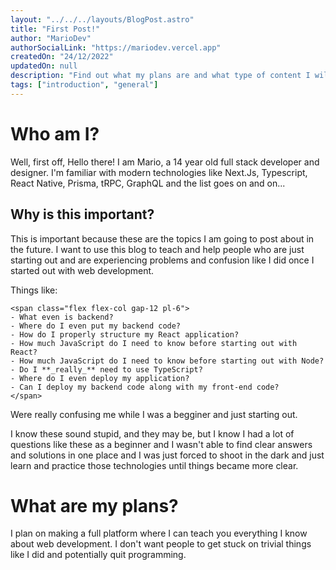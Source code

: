 ```yaml
---
layout: "../../../layouts/BlogPost.astro"
title: "First Post!"
author: "MarioDev"
authorSocialLink: "https://mariodev.vercel.app"
createdOn: "24/12/2022"
updatedOn: null
description: "Find out what my plans are and what type of content I will post on this blog from now on!"
tags: ["introduction", "general"]
---
```


# Who am I?

Well, first off, Hello there! I am Mario, a 14 year old full stack developer and designer. I'm familiar with
modern technologies like Next.Js, Typescript, React Native, Prisma, tRPC, GraphQL and the list goes on and on...

## Why is this important?

This is important because these are the topics I am going to post about in the future. I want to use this blog
to teach and help people who are just starting out and are experiencing problems and confusion like I did once I started out with web development.

Things like:

    <span class="flex flex-col gap-12 pl-6">
    - What even is backend?
    - Where do I even put my backend code?
    - How do I properly structure my React application?
    - How much JavaScript do I need to know before starting out with React?
    - How much JavaScript do I need to know before starting out with Node?
    - Do I **_really_** need to use TypeScript?
    - Where do I even deploy my application?
    - Can I deploy my backend code along with my front-end code?
    </span>

Were really confusing me while I was a begginer and just starting out.

I know these sound stupid, and they may be, but I know I had a lot of questions like these as a beginner
and I wasn't able to find clear answers and solutions in one place and I was just forced to shoot in the dark and just learn and practice
those technologies until things became more clear.

# What are my plans?

I plan on making a full platform where I can teach you everything I know about web development.
I don't want people to get stuck on trivial things like I did and potentially quit programming.
